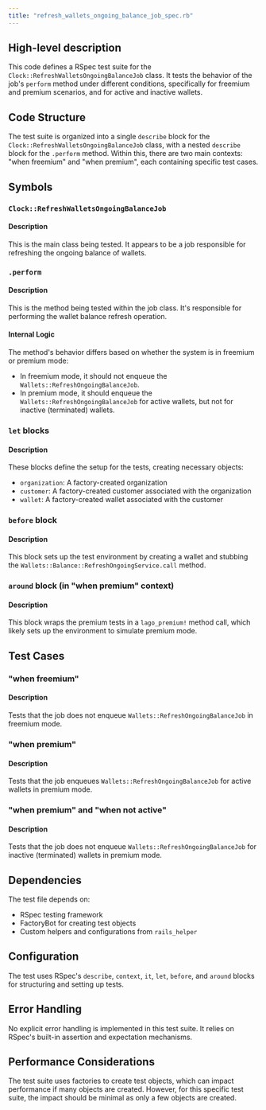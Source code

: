 ```yaml
---
title: "refresh_wallets_ongoing_balance_job_spec.rb"
---
```


## High-level description
This code defines a RSpec test suite for the `Clock::RefreshWalletsOngoingBalanceJob` class. It tests the behavior of the job's `perform` method under different conditions, specifically for freemium and premium scenarios, and for active and inactive wallets.

## Code Structure
The test suite is organized into a single `describe` block for the `Clock::RefreshWalletsOngoingBalanceJob` class, with a nested `describe` block for the `.perform` method. Within this, there are two main contexts: "when freemium" and "when premium", each containing specific test cases.

## Symbols

### `Clock::RefreshWalletsOngoingBalanceJob`
#### Description
This is the main class being tested. It appears to be a job responsible for refreshing the ongoing balance of wallets.

### `.perform`
#### Description
This is the method being tested within the job class. It's responsible for performing the wallet balance refresh operation.

#### Internal Logic
The method's behavior differs based on whether the system is in freemium or premium mode:
- In freemium mode, it should not enqueue the `Wallets::RefreshOngoingBalanceJob`.
- In premium mode, it should enqueue the `Wallets::RefreshOngoingBalanceJob` for active wallets, but not for inactive (terminated) wallets.

### `let` blocks
#### Description
These blocks define the setup for the tests, creating necessary objects:
- `organization`: A factory-created organization
- `customer`: A factory-created customer associated with the organization
- `wallet`: A factory-created wallet associated with the customer

### `before` block
#### Description
This block sets up the test environment by creating a wallet and stubbing the `Wallets::Balance::RefreshOngoingService.call` method.

### `around` block (in "when premium" context)
#### Description
This block wraps the premium tests in a `lago_premium!` method call, which likely sets up the environment to simulate premium mode.

## Test Cases

### "when freemium"
#### Description
Tests that the job does not enqueue `Wallets::RefreshOngoingBalanceJob` in freemium mode.

### "when premium"
#### Description
Tests that the job enqueues `Wallets::RefreshOngoingBalanceJob` for active wallets in premium mode.

### "when premium" and "when not active"
#### Description
Tests that the job does not enqueue `Wallets::RefreshOngoingBalanceJob` for inactive (terminated) wallets in premium mode.

## Dependencies
The test file depends on:
- RSpec testing framework
- FactoryBot for creating test objects
- Custom helpers and configurations from `rails_helper`

## Configuration
The test uses RSpec's `describe`, `context`, `it`, `let`, `before`, and `around` blocks for structuring and setting up tests.

## Error Handling
No explicit error handling is implemented in this test suite. It relies on RSpec's built-in assertion and expectation mechanisms.

## Performance Considerations
The test suite uses factories to create test objects, which can impact performance if many objects are created. However, for this specific test suite, the impact should be minimal as only a few objects are created.